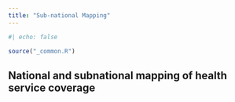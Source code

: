```yaml
---
title: "Sub-national Mapping"
---
```

```r
#| echo: false

source("_common.R") 
```

## National and subnational mapping of health service coverage

